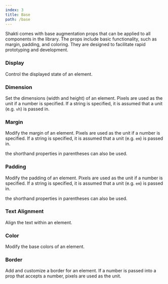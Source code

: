 ```yaml
---
index: 3
title: Base
path: /base
---
```



Shakti comes with base augmentation props that can be applied to all components in the library. The props include basic functionality, such as margin, padding, and coloring. They are designed to facilitate rapid prototyping and development.

### Display
Control the displayed state of an element.

<PropTable propList={shaktiProps.display} />

### Dimension
Set the dimensions (width and height) of an element. Pixels are used as the unit if a number is specified. If a string is specified, it is assumed that a unit (e.g. <code>vh</code>) is passed in.

<PropTable propList={shaktiProps.dimension} />

### Margin
Modify the margin of an element. Pixels are used as the unit if a number is specified. If a string is specified, it is assumed that a unit (e.g. <code>em</code>) is passed in.

<Remark>the shorthand properties in parentheses can also be used.</Remark>

<PropTable propList={shaktiProps.margin} />

### Padding
Modify the padding of an element. Pixels are used as the unit if a number is specified. If a string is specified, it is assumed that a unit (e.g. <code>em</code>) is passed in.

<Remark>the shorthand properties in parentheses can also be used.</Remark>

<PropTable propList={shaktiProps.padding} />

### Text Alignment
Align the text within an element.

<PropTable propList={shaktiProps.textAlign} />

### Color
Modify the base colors of an element.

<PropTable propList={shaktiProps.color} />

### Border
Add and customize a border for an element. If a number is passed into a prop that accepts a number, pixels are used as the unit.

<PropTable propList={shaktiProps.border} />